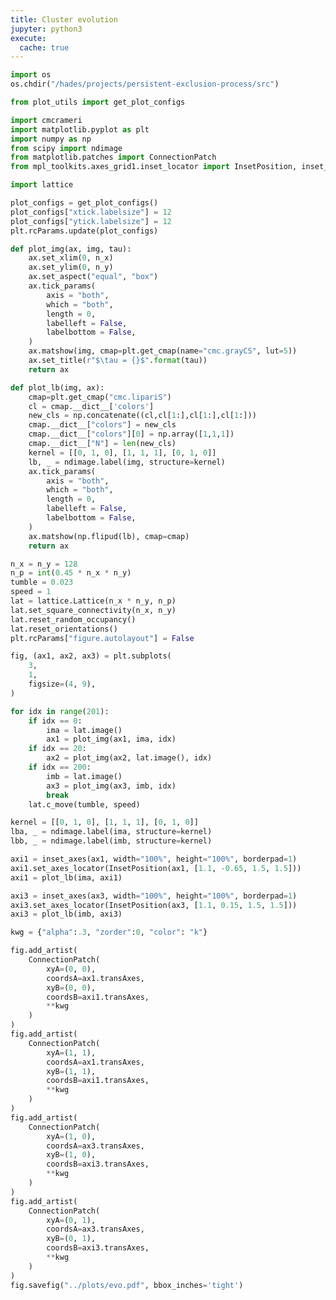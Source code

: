 ```yaml
---
title: Cluster evolution
jupyter: python3
execute:
  cache: true
---
```


```python
import os
os.chdir("/hades/projects/persistent-exclusion-process/src")

from plot_utils import get_plot_configs

import cmcrameri
import matplotlib.pyplot as plt
import numpy as np
from scipy import ndimage
from matplotlib.patches import ConnectionPatch
from mpl_toolkits.axes_grid1.inset_locator import InsetPosition, inset_axes

import lattice

plot_configs = get_plot_configs()
plot_configs["xtick.labelsize"] = 12
plot_configs["ytick.labelsize"] = 12
plt.rcParams.update(plot_configs)

def plot_img(ax, img, tau):
    ax.set_xlim(0, n_x)
    ax.set_ylim(0, n_y)
    ax.set_aspect("equal", "box")
    ax.tick_params(
        axis = "both",
        which = "both",
        length = 0,
        labelleft = False,
        labelbottom = False,
    )
    ax.matshow(img, cmap=plt.get_cmap(name="cmc.grayCS", lut=5))
    ax.set_title(r"$\tau = {}$".format(tau))
    return ax

def plot_lb(img, ax):
    cmap=plt.get_cmap("cmc.lipariS")
    cl = cmap.__dict__['colors']
    new_cls = np.concatenate((cl,cl[1:],cl[1:],cl[1:]))
    cmap.__dict__["colors"] = new_cls
    cmap.__dict__["colors"][0] = np.array([1,1,1])
    cmap.__dict__["N"] = len(new_cls)
    kernel = [[0, 1, 0], [1, 1, 1], [0, 1, 0]]
    lb, _ = ndimage.label(img, structure=kernel)
    ax.tick_params(
        axis = "both",
        which = "both",
        length = 0,
        labelleft = False,
        labelbottom = False,
    )
    ax.matshow(np.flipud(lb), cmap=cmap)
    return ax

n_x = n_y = 128
n_p = int(0.45 * n_x * n_y)
tumble = 0.023
speed = 1
lat = lattice.Lattice(n_x * n_y, n_p)
lat.set_square_connectivity(n_x, n_y)
lat.reset_random_occupancy()
lat.reset_orientations()
plt.rcParams["figure.autolayout"] = False

fig, (ax1, ax2, ax3) = plt.subplots(
    3,
    1,
    figsize=(4, 9),
)

for idx in range(201):
    if idx == 0:
        ima = lat.image()
        ax1 = plot_img(ax1, ima, idx)
    if idx == 20:
        ax2 = plot_img(ax2, lat.image(), idx)
    if idx == 200:
        imb = lat.image()
        ax3 = plot_img(ax3, imb, idx)
        break
    lat.c_move(tumble, speed)

kernel = [[0, 1, 0], [1, 1, 1], [0, 1, 0]]
lba, _ = ndimage.label(ima, structure=kernel)
lbb, _ = ndimage.label(imb, structure=kernel)

axi1 = inset_axes(ax1, width="100%", height="100%", borderpad=1)
axi1.set_axes_locator(InsetPosition(ax1, [1.1, -0.65, 1.5, 1.5]))
axi1 = plot_lb(ima, axi1)

axi3 = inset_axes(ax3, width="100%", height="100%", borderpad=1)
axi3.set_axes_locator(InsetPosition(ax3, [1.1, 0.15, 1.5, 1.5]))
axi3 = plot_lb(imb, axi3)

kwg = {"alpha":.3, "zorder":0, "color": "k"}

fig.add_artist(
    ConnectionPatch(
        xyA=(0, 0),
        coordsA=ax1.transAxes,
        xyB=(0, 0),
        coordsB=axi1.transAxes,
        **kwg
    )
)
fig.add_artist(
    ConnectionPatch(
        xyA=(1, 1),
        coordsA=ax1.transAxes,
        xyB=(1, 1),
        coordsB=axi1.transAxes,
        **kwg
    )
)
fig.add_artist(
    ConnectionPatch(
        xyA=(1, 0),
        coordsA=ax3.transAxes,
        xyB=(1, 0),
        coordsB=axi3.transAxes,
        **kwg
    )
)
fig.add_artist(
    ConnectionPatch(
        xyA=(0, 1),
        coordsA=ax3.transAxes,
        xyB=(0, 1),
        coordsB=axi3.transAxes,
        **kwg
    )
)
fig.savefig("../plots/evo.pdf", bbox_inches='tight')
```
